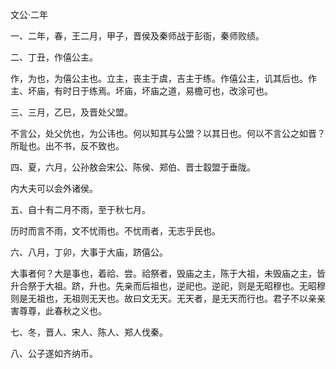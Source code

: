 

文公·二年

一、二年，春，王二月，甲子，晋侯及秦师战于彭衙，秦师败绩。

二、丁丑，作僖公主。

作，为也，为僖公主也。立主，丧主于虞，吉主于练。作僖公主，讥其后也。作主、坏庙，有时日于练焉。坏庙，坏庙之道，易檐可也，改涂可也。

三、三月，乙巳，及晋处父盟。

不言公，处父伉也，为公讳也。何以知其与公盟？以其日也。何以不言公之如晋？所耻也。出不书，反不致也。

四、夏，六月，公孙敖会宋公、陈侯、郑伯、晋士縠盟于垂陇。

内大夫可以会外诸侯。

五、自十有二月不雨，至于秋七月。

历时而言不雨，文不忧雨也。不忧雨者，无志乎民也。

六、八月，丁卯，大事于大庙，跻僖公。

大事者何？大是事也，着祫、尝。祫祭者，毁庙之主，陈于大祖，未毁庙之主，皆升合祭于大祖。跻，升也。先亲而后祖也，逆祀也。逆祀，则是无昭穆也。无昭穆则是无祖也，无祖则无天也。故曰文无天。无天者，是无天而行也。君子不以亲亲害尊尊，此春秋之义也。

七、冬，晋人、宋人、陈人、郑人伐秦。

八、公子遂如齐纳币。

